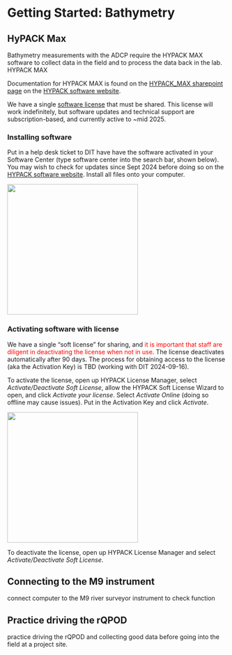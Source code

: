 # Getting Started: Bathymetry

## HyPACK Max

Bathymetry measurements with the ADCP require the HYPACK MAX software to collect data in the field and to process the data back in the lab. HYPACK MAX

Documentation for HYPACK MAX is found on the [HYPACK_MAX sharepoint page](https://cawaterboards.sharepoint.com/:f:/r/sites/WB-DWR-UASProgram/Shared%20Documents/01-Equipment/03-Manuals%20%26%20Instructions/Sontek_River_Surveyor_(ADCP)/Software/HYPACK_MAX%20(bathymetric)?csf=1&web=1&e=dSpyUG) on the [HYPACK software website](https://www.xylem.com/en-us/brands/hypack/products/hypack-max/).

We have a single [software license](#hypacklicense) that must be shared. This license will work indefinitely, but software updates and technical support are subscription-based, and currently active to \~mid 2025.

### Installing software {#installhypack}

Put in a help desk ticket to DIT have have the software activated in your Software Center (type software center into the search bar, shown below). You may wish to check for updates since Sept 2024 before doing so on the [HYPACK software website](https://www.xylem.com/en-us/brands/hypack/products/hypack-max/). Install all files onto your computer.

![](../images/softwarecenter.png){width="300"}

### Activating software with license {#hypacklicense}

We have a single "soft license" for sharing, and [it is important that staff are diligent in deactivating the license when not in use]{style="color:red;"}. The license deactivates automatically after 90 days. The process for obtaining access to the license (aka the Activation Key) is TBD (working with DIT 2024-09-16).

To activate the license, open up HYPACK License Manager, select *Activate/Deactivate Soft License*, allow the HYPACK Soft License Wizard to open, and click *Activate your license*. Select *Activate Online* (doing so offline may cause issues). Put in the Activation Key and click *Activate*.

![](../images/Activate_Hypack.png){width="300"}

To deactivate the license, open up HYPACK License Manager and select *Activate/Deactivate Soft License*.

## Connecting to the M9 instrument

connect computer to the M9 river surveyor instrument to check function

## Practice driving the rQPOD 

practice driving the rQPOD and collecting good data before going into the field at a project site.

